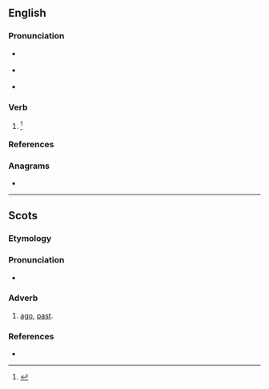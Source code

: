 ==English==

===Pronunciation===
* {{a|RP}} {{IPA|en|/əˈbaɪ/}}
* {{a|US}} {{IPA|en|/əˈbaɪ/}}
* {{rhymes|en|aɪ|s=2}}

===Verb===
{{en-verb|abyes|abying|pres_ptc2=abyeing|abought}}

# {{alternative spelling of|en|aby||to endure}}<ref name=DSL>{{R:DSL|pos=v}}</ref>

===References===
<references/>

===Anagrams===
* {{anagrams|en|a=abey|Abey|Baye|abey|beya|eBay}}

----

==Scots==

===Etymology===
{{prefix|sco|a|by|t2=before, by the time that}}

===Pronunciation===
* {{IPA|sco|/əˈbaɪ/}}

===Adverb===
{{sco-adv|-}}

# [[ago]], [[past]].

===References===
* {{R:DSL|pos=adv}}
